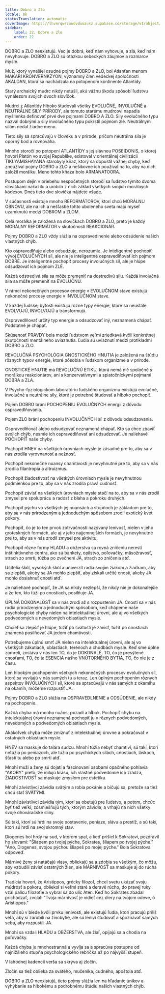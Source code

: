 ```yaml
---
title: Dobro a Zlo
locale: sk
statusTranslation: automatic
coverImage: https://lhvmrqwrcowdvduuaukz.supabase.co/storage/v1/object/public/strapi-uploads/small_cover-educacion-fundamental.webp-2d51a7828a2b1309555be27f7e2a61a0.webp
sidebar:
    label: 22. Dobro a Zlo
    order: 22
---
```

DOBRO a ZLO neexistujú. Vec je dobrá, keď nám vyhovuje, a zlá, keď nám nevyhovuje. DOBRO a ZLO sú otázkou sebeckých záujmov a rozmarov mysle.

Muž, ktorý vynašiel osudné pojmy DOBRO a ZLO, bol Atlanťan menom MAKARI KRONVERNKZYON, významný člen vedeckej spoločnosti AKALDAN, ktorá sa nachádzala na potopenom kontinente Atlantídy.

Starý archaický mudrc nikdy netušil, akú vážnu škodu spôsobí ľudstvu vynálezom svojich dvoch slovíčok.

Mudrci z Atlantídy hlboko študovali všetky EVOLUČNÉ, INVOLUČNÉ a NEUTRÁLNE SILY PRÍRODY, ale tomuto starému mudrcovi napadla myšlienka definovať prvé dve pojmami DOBRO A ZLO. Sily evolučného typu nazval dobrými a sily involučného typu pokrstil pojmom zlé. Neutrálnym silám nedal žiadne meno.

Tieto sily sa spracúvajú v človeku a v prírode, pričom neutrálna sila je oporný bod a rovnováha.

Mnoho storočí po potopení ATLANTÍDY s jej slávnou POSEIDONIS, o ktorej hovorí Platón vo svojej Republike, existoval v orientálnej civilizácii TIKLYAMISHAYANA starobylý kňaz, ktorý sa dopustil vážnej chyby, keď zneužíval pojmy DOBRO a ZLO a nešikovne ich používal na to, aby na nich založil morálku. Meno tohto kňaza bolo ARMANATOORA.

Postupom dejín v priebehu nespočetných storočí sa ľudstvo týmito dvoma slovíčkami nakazilo a urobilo z nich základ všetkých svojich morálnych kódexov. Dnes tieto dve slovíčka nájdete všade.

V súčasnosti existuje mnoho REFORMÁTOROV, ktorí chcú MORÁLNU OBNOVU, ale na ich a nešťastie tohto uboleného sveta majú myseľ uzamknutú medzi DOBROM a ZLOM.

Celá morálka je založená na slovíčkach DOBRO a ZLO, preto je každý MORÁLNY REFORMÁTOR v skutočnosti REAKCIONÁR.

Pojmy DOBRO a ZLO vždy slúžia na ospravedlnenie alebo odsúdenie našich vlastných chýb.

Kto ospravedlňuje alebo odsudzuje, nerozumie. Je inteligentné pochopiť vývoj EVOLUČNÝCH síl, ale nie je inteligentné ospravedlňovať ich pojmom DOBRÉ. Je inteligentné pochopiť procesy involučných síl, ale je hlúpe odsudzovať ich pojmom ZLÉ.

Každá odstredivá sila sa môže premeniť na dostredivú silu. Každá involučná sila sa môže premeniť na EVOLUČNÚ.

V rámci nekonečných procesov energie v EVOLUČNOM stave existujú nekonečné procesy energie v INVOLUČNOM stave.

V každej ľudskej bytosti existujú rôzne typy energie, ktoré sa neustále EVOLVUJÚ, INVOLVUJÚ a transformujú.

Ospravedlňovať určitý typ energie a odsudzovať iný, neznamená chápať. Podstatné je chápať.

Skúsenosť PRAVDY bola medzi ľudstvom veľmi zriedkavá kvôli konkrétnej skutočnosti mentálneho uviaznutia. Ľudia sú uviaznutí medzi protikladmi DOBRO a ZLO.

REVOLUČNÁ PSYCHOLÓGIA GNOSTICKÉHO HNUTIA je založená na štúdiu rôznych typov energie, ktoré pôsobia v ľudskom organizme a v prírode.

GNOSTICKÉ HNUTIE má REVOLUČNÚ ETIKU, ktorá nemá nič spoločné s morálkou reakcionárov, ani s konzervatívnymi a spiatočníckymi pojmami DOBRA a ZLA.

V Psycho-fyziologickom laboratóriu ľudského organizmu existujú evolučné, involučné a neutrálne sily, ktoré je potrebné študovať a hlboko pochopiť.

Pojem DOBRO bráni POCHOPENIU EVOLUČNÝCH energií z dôvodu ospravedlňovania.

Pojem ZLO bráni pochopeniu INVOLUČNÝCH síl z dôvodu odsudzovania.

Ospravedlňovať alebo odsudzovať neznamená chápať. Kto sa chce zbaviť svojich chýb, nesmie ich ospravedlňovať ani odsudzovať. Je naliehavé POCHOPÍŤ naše chyby.

Pochopiť HNEV na všetkých úrovniach mysle je zásadné pre to, aby sa v nás zrodila vyrovnanosť a nežnosť.

Pochopiť nekonečné nuansy chamtivosti je nevyhnutné pre to, aby sa v nás zrodila filantropia a altruizmus.

Pochopiť žiadostivosť na všetkých úrovniach mysle je nevyhnutnou podmienkou pre to, aby sa v nás zrodila pravá cudnosť.

Pochopiť závisť na všetkých úrovniach mysle stačí na to, aby sa v nás zrodil zmysel pre spoluprácu a radosť z blaha a pokroku druhých.

Pochopiť pýchu vo všetkých jej nuansách a stupňoch je základom pre to, aby sa v nás prirodzeným a jednoduchým spôsobom zrodil exotický kvet pokory.

Pochopiť, čo je to ten prvok zotrvačnosti nazývaný lenivosť, nielen v jeho groteskných formách, ale aj v jeho najjemnejších formách, je nevyhnutné pre to, aby sa v nás zrodil zmysel pre aktivitu.

Pochopiť rôzne formy HLADU a obžerstva sa rovná zničeniu nerestí inštinktívneho centra, ako sú bankety, opilstvo, poľovačky, mäsožravosť, strach zo smrti, túžba po zvečnení JA, strach zo zničenia atď.

Učitelia škôl, vysokých škôl a univerzít radia svojim žiakom a žiačkam, aby sa zlepšili, akoby sa JA mohlo zlepšiť, aby získali určité cnosti, akoby JA mohlo dosiahnuť cnosti atď.

Je naliehavé pochopiť, že JA sa nikdy nezlepší, že nikdy nie je dokonalejšie a že ten, kto túži po cnostiach, posilňuje JA.

ÚPLNÁ DOKONALOSŤ sa v nás zrodí až s rozpustením JA. Cnosti sa v nás rodia prirodzeným a jednoduchým spôsobom, keď chápeme naše psychologické chyby nielen na intelektuálnej úrovni, ale aj vo všetkých podvedomých a nevedomých oblastiach mysle.

Chcieť sa zlepšiť je hlúpe, túžiť po svätosti je závisť, túžiť po cnostiach znamená posilňovať JA jedom chamtivosti.

Potrebujeme úplnú smrť JA nielen na intelektuálnej úrovni, ale aj vo všetkých zákutiach, oblastiach, terénoch a chodbách mysle. Keď sme úplne zomreli, zostáva v nás len TO, čo je DOKONALÉ. TO, čo je presýtené cnosťami, TO, čo je ESENCIA nášho VNÚTORNÉHO BYTIA, TO, čo nie je z času.

Len hlbokým pochopením všetkých nekonečných procesov evolučných síl, ktoré sa vyvíjajú v nás samých tu a teraz. Len úplným pochopením rôznych aspektov INVOLUČNÝCH síl, ktoré sa spracúvajú v nás samých z okamihu na okamih, môžeme rozpustiť JA.

Pojmy DOBRO a ZLO slúžia na OSPRAVEDLNENIE a ODSÚDENIE, ale nikdy na pochopenie.

Každá chyba má mnoho nuáns, pozadí a hĺbok. Pochopiť chybu na intelektuálnej úrovni neznamená pochopiť ju v rôznych podvedomých, nevedomých a podvedomých oblastiach mysle.

Akákoľvek chyba môže zmiznúť z intelektuálnej úrovne a pokračovať v ostatných oblastiach mysle.

HNEV sa maskuje do talára sudcu. Mnohí túžia nebyť chamtiví, sú takí, ktorí netúžia po peniazoch, ale túžia po psychických silách, cnostiach, láskach, šťastí tu alebo po smrti atď.

Mnohí muži a ženy sú dojatí a fascinovaní osobami opačného pohlavia "AKOBY" preto, že milujú krásu, ich vlastné podvedomie ich zrádza, ŽIADOSTIVOSŤ sa maskuje zmyslom pre estetiku.

Mnohí závistlivci závidia svätým a robia pokánie a bičujú sa, pretože sa tiež chcú stať SVÄTÝMI.

Mnohí závistlivci závidia tým, ktorí sa obetujú pre ľudstvo, a potom, chcúc byť tiež veľkí, zosmiešňujú tých, ktorým závidia, a vrhajú na nich všetky svoje ohováračské sliny.

Sú takí, ktorí sú hrdí na svoje postavenie, peniaze, slávu a prestíž, a sú takí, ktorí sú hrdí na svoj skromný stav.

Diogenes bol hrdý na sud, v ktorom spal, a keď prišiel k Sokratovi, pozdravil ho slovami: "Šliapem po tvojej pýche, Sokrates, šliapem po tvojej pýche." "Áno, Diogenes, svojou pýchou šliapeš po mojej pýche." Bola Sokratova odpoveď.

Márnivé ženy si natáčajú vlasy, obliekajú sa a zdobia sa všetkým, čo môžu, aby vzbudili závisť ostatných žien, ale MÁRNIVOSŤ sa maskuje aj do rúcha pokory.

Tradícia hovorí, že Aristippos, grécky filozof, chcel svetu ukázať svoju múdrosť a pokoru, obliekol si veľmi staré a deravé rúcho, do pravej ruky vzal palicu filozofie a vybral sa do ulíc Atén. Keď ho Sokrates zbadal prichádzať, zvolal: "Tvoja márnivosť je vidieť cez diery na tvojom odeve, ó Aristippos."

Mnohí sú v biede kvôli prvku lenivosti, ale existujú ľudia, ktorí pracujú príliš veľa, aby si zarobili na živobytie, ale sú leniví študovať a spoznávať samých seba, aby rozpustili JA.

Mnohí sa vzdali HLADU a OBŽERSTVA, ale žiaľ, opíjajú sa a chodia na poľovačky.

Každá chyba je mnohostranná a vyvíja sa a spracúva postupne od najnižšieho stupňa psychologického rebríčka až po najvyšší stupeň.

V lahodnej kadencii verša sa skrýva aj zločin.

Zločin sa tiež oblieka za svätého, mučeníka, cudného, apoštola atď.

DOBRO a ZLO neexistujú, tieto pojmy slúžia len na hľadanie únikov a vyhýbanie sa hlbokému a podrobnému štúdiu našich vlastných chýb.


